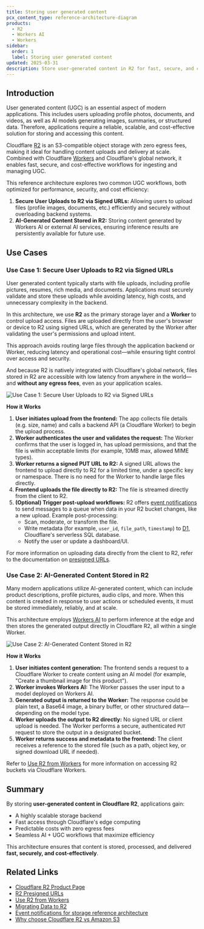 ```yaml
---
title: Storing user generated content
pcx_content_type: reference-architecture-diagram
products:
  - R2
  - Workers AI
  - Workers
sidebar:
  order: 1
  label: Storing user generated content
updated: 2025-03-31
description: Store user-generated content in R2 for fast, secure, and cost-effective architecture.
---
```


## Introduction

User generated content (UGC) is an essential aspect of modern applications. This includes users uploading profile photos, documents, and videos, as well as AI models generating images, summaries, or structured data. Therefore, applications require a reliable, scalable, and cost-effective solution for storing and accessing this content.

Cloudflare [R2](/r2/) is an S3-compatible object storage with zero egress fees, making it ideal for handling content uploads and delivery at scale. Combined with Cloudflare [Workers](/workers/) and Cloudflare's global network, it enables fast, secure, and cost-effective workflows for ingesting and managing UGC.

This reference architecture explores two common UGC workflows, both optimized for performance, security, and cost efficiency:

1. **Secure User Uploads to R2 via Signed URLs:** Allowing users to upload files (profile images, documents, etc.) efficiently and securely without overloading backend systems.
2. **AI-Generated Content Stored in R2:** Storing content generated by Workers AI or external AI services, ensuring inference results are persistently available for future use.

## Use Cases

### Use Case 1: Secure User Uploads to R2 via Signed URLs

User generated content typically starts with file uploads, including profile pictures, resumes, rich media, and documents. Applications must securely validate and store these uploads while avoiding latency, high costs, and unnecessary complexity in the backend.

In this architecture, we use **R2** as the primary storage layer and a **Worker** to control upload access. Files are uploaded directly from the user's browser or device to R2 using signed URLs, which are generated by the Worker after validating the user's permissions and upload intent.

This approach avoids routing large files through the application backend or Worker, reducing latency and operational cost—while ensuring tight control over access and security.

And because R2 is natively integrated with Cloudflare's global network, files stored in R2 are accessible with low latency from anywhere in the world—and **without any egress fees**, even as your application scales.

![Use Case 1: Secure User Uploads to R2 via Signed URLs](~/assets/images/reference-architecture/storing-user-generated-content/uploads-to-r2-via-signed-urls.svg "Use Case 1: Secure User Uploads to R2 via Signed URLs")

**How it Works**

1. **User initiates upload from the frontend:** The app collects file details (e.g. size, name) and calls a backend API (a Cloudflare Worker) to begin the upload process.
2. **Worker authenticates the user and validates the request:** The Worker confirms that the user is logged in, has upload permissions, and that the file is within acceptable limits (for example, 10MB max, allowed MIME types).
3. **Worker returns a signed PUT URL to R2:** A signed URL allows the frontend to upload directly to R2 for a limited time, under a specific key or namespace. There is no need for the Worker to handle large files directly.
4. **Frontend uploads the file directly to R2:** The file is streamed directly from the client to R2.
5. **(Optional) Trigger post-upload workflows:** R2 offers [event notifications](/r2/buckets/event-notifications/) to send messages to a queue when data in your R2 bucket changes, like a new upload. Example post-processing:
   - Scan, moderate, or transform the file.
   - Write metadata (for example, `user_id`, `file_path`, `timestamp`) to [D1](/d1/), Cloudflare's serverless SQL database.
   - Notify the user or update a dashboard/UI.

For more information on uploading data directly from the client to R2, refer to the documentation on [presigned URLs](/r2/api/s3/presigned-urls/).

### Use Case 2: AI-Generated Content Stored in R2

Many modern applications utilize AI-generated content, which can include product descriptions, profile pictures, audio clips, and more. When this content is created in response to user actions or scheduled events, it must be stored immediately, reliably, and at scale.

This architecture employs [Workers AI](/workers-ai/) to perform inference at the edge and then stores the generated output directly in Cloudflare R2, all within a single Worker.

![Use Case 2: AI-Generated Content Stored in R2](~/assets/images/reference-architecture/storing-user-generated-content/ai-generated-content-in-r2.svg "Use Case 2: AI-Generated Content Stored in R2")

**How it Works**

1. **User initiates content generation:** The frontend sends a request to a Cloudflare Worker to create content using an AI model (for example, "Create a thumbnail image for this product").
2. **Worker invokes Workers AI:** The Worker passes the user input to a model deployed on Workers AI.
3. **Generated output is returned to the Worker:** The response could be plain text, a Base64 image, a binary buffer, or other structured data—depending on the model type.
4. **Worker uploads the output to R2 directly:** No signed URL or client upload is needed. The Worker performs a secure, authenticated `PUT` request to store the output in a designated bucket.
5. **Worker returns success and metadata to the frontend:** The client receives a reference to the stored file (such as a path, object key, or signed download URL if needed).

Refer to [Use R2 from Workers](/r2/api/workers/workers-api-usage/) for more information on accessing R2 buckets via Cloudflare Workers.

## Summary

By storing **user-generated content in Cloudflare R2**, applications gain:

- A highly scalable storage backend
- Fast access through Cloudflare's edge computing
- Predictable costs with zero egress fees
- Seamless AI + UGC workflows that maximize efficiency

This architecture ensures that content is stored, processed, and delivered **fast, securely, and cost-effectively**.

## Related Links

- [Cloudflare R2 Product Page](/r2/)
- [R2 Presigned URLs](/r2/api/s3/presigned-urls/)
- [Use R2 from Workers](/r2/api/workers/workers-api-usage/)
- [Migrating Data to R2](/r2/data-migration/)
- [Event notifications for storage reference architecture](/reference-architecture/diagrams/storage/event-notifications-for-storage/)
- [Why choose Cloudflare R2 vs Amazon S3](https://www.cloudflare.com/pg-cloudflare-r2-vs-aws-s3/)

